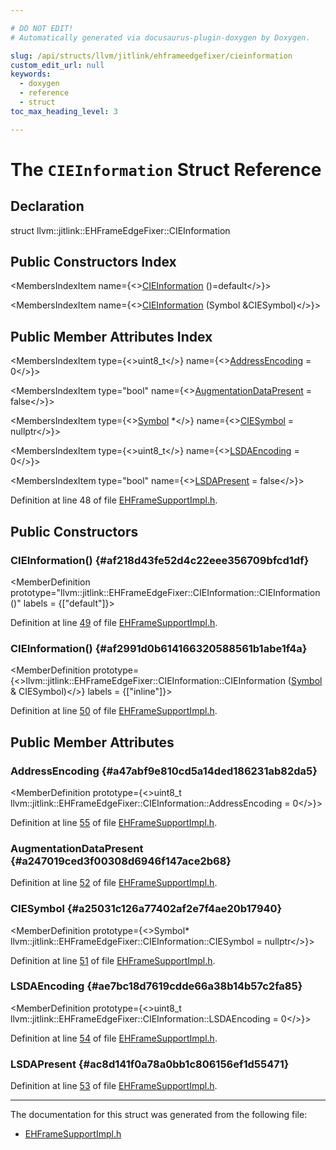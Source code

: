 ```yaml
---

# DO NOT EDIT!
# Automatically generated via docusaurus-plugin-doxygen by Doxygen.

slug: /api/structs/llvm/jitlink/ehframeedgefixer/cieinformation
custom_edit_url: null
keywords:
  - doxygen
  - reference
  - struct
toc_max_heading_level: 3

---
```





# The `CIEInformation` Struct Reference

<DoxygenPage pluginConfig={pluginConfig}>



## Declaration

<CodeBlock>struct llvm::jitlink::EHFrameEdgeFixer::CIEInformation</CodeBlock>

## Public Constructors Index

<MembersIndex>

<MembersIndexItem
  name={<><a href="#af218d43fe52d4c22eee356709bfcd1df">CIEInformation</a> ()=default</>}>
</MembersIndexItem>

<MembersIndexItem
  name={<><a href="#af2991d0b614166320588561b1abe1f4a">CIEInformation</a> (Symbol &amp;CIESymbol)</>}>
</MembersIndexItem>

</MembersIndex>

## Public Member Attributes Index

<MembersIndex>

<MembersIndexItem
  type={<>uint8&#95;t</>}
  name={<><a href="#a47abf9e810cd5a14ded186231ab82da5">AddressEncoding</a> = 0</>}>
</MembersIndexItem>

<MembersIndexItem
  type="bool"
  name={<><a href="#a247019ced3f00308d6946f147ace2b68">AugmentationDataPresent</a> = false</>}>
</MembersIndexItem>

<MembersIndexItem
  type={<><a href="/docs/api/classes/llvm/jitlink/symbol">Symbol</a> &#42;</>}
  name={<><a href="#a25031c126a77402af2e7f4ae20b17940">CIESymbol</a> = nullptr</>}>
</MembersIndexItem>

<MembersIndexItem
  type={<>uint8&#95;t</>}
  name={<><a href="#ae7bc18d7619cdde66a38b14b57c2fa85">LSDAEncoding</a> = 0</>}>
</MembersIndexItem>

<MembersIndexItem
  type="bool"
  name={<><a href="#ac8d141f0a78a0bb1c806156ef1d55471">LSDAPresent</a> = false</>}>
</MembersIndexItem>

</MembersIndex>


Definition at line 48 of file <a href="/docs/api/files/lib/lib/executionengine/lib/executionengine/jitlink/ehframesupportimpl-h">EHFrameSupportImpl.h</a>.

<SectionDefinition>

## Public Constructors

### CIEInformation() {#af218d43fe52d4c22eee356709bfcd1df}

<MemberDefinition
  prototype="llvm::jitlink::EHFrameEdgeFixer::CIEInformation::CIEInformation ()"
  labels = {["default"]}>

Definition at line <a href="/docs/api/files/lib/lib/executionengine/lib/executionengine/jitlink/ehframesupportimpl-h/#l00049">49</a> of file <a href="/docs/api/files/lib/lib/executionengine/lib/executionengine/jitlink/ehframesupportimpl-h">EHFrameSupportImpl.h</a>.
</MemberDefinition>

### CIEInformation() {#af2991d0b614166320588561b1abe1f4a}

<MemberDefinition
  prototype={<>llvm::jitlink::EHFrameEdgeFixer::CIEInformation::CIEInformation (<a href="/docs/api/classes/llvm/jitlink/symbol">Symbol</a> &amp; CIESymbol)</>}
  labels = {["inline"]}>

Definition at line <a href="/docs/api/files/lib/lib/executionengine/lib/executionengine/jitlink/ehframesupportimpl-h/#l00050">50</a> of file <a href="/docs/api/files/lib/lib/executionengine/lib/executionengine/jitlink/ehframesupportimpl-h">EHFrameSupportImpl.h</a>.
</MemberDefinition>

</SectionDefinition>

<SectionDefinition>

## Public Member Attributes

### AddressEncoding {#a47abf9e810cd5a14ded186231ab82da5}

<MemberDefinition
  prototype={<>uint8&#95;t llvm::jitlink::EHFrameEdgeFixer::CIEInformation::AddressEncoding = 0</>}>

Definition at line <a href="/docs/api/files/lib/lib/executionengine/lib/executionengine/jitlink/ehframesupportimpl-h/#l00055">55</a> of file <a href="/docs/api/files/lib/lib/executionengine/lib/executionengine/jitlink/ehframesupportimpl-h">EHFrameSupportImpl.h</a>.
</MemberDefinition>

### AugmentationDataPresent {#a247019ced3f00308d6946f147ace2b68}

<MemberDefinition
  prototype="bool llvm::jitlink::EHFrameEdgeFixer::CIEInformation::AugmentationDataPresent = false">

Definition at line <a href="/docs/api/files/lib/lib/executionengine/lib/executionengine/jitlink/ehframesupportimpl-h/#l00052">52</a> of file <a href="/docs/api/files/lib/lib/executionengine/lib/executionengine/jitlink/ehframesupportimpl-h">EHFrameSupportImpl.h</a>.
</MemberDefinition>

### CIESymbol {#a25031c126a77402af2e7f4ae20b17940}

<MemberDefinition
  prototype={<>Symbol&#42; llvm::jitlink::EHFrameEdgeFixer::CIEInformation::CIESymbol = nullptr</>}>

Definition at line <a href="/docs/api/files/lib/lib/executionengine/lib/executionengine/jitlink/ehframesupportimpl-h/#l00051">51</a> of file <a href="/docs/api/files/lib/lib/executionengine/lib/executionengine/jitlink/ehframesupportimpl-h">EHFrameSupportImpl.h</a>.
</MemberDefinition>

### LSDAEncoding {#ae7bc18d7619cdde66a38b14b57c2fa85}

<MemberDefinition
  prototype={<>uint8&#95;t llvm::jitlink::EHFrameEdgeFixer::CIEInformation::LSDAEncoding = 0</>}>

Definition at line <a href="/docs/api/files/lib/lib/executionengine/lib/executionengine/jitlink/ehframesupportimpl-h/#l00054">54</a> of file <a href="/docs/api/files/lib/lib/executionengine/lib/executionengine/jitlink/ehframesupportimpl-h">EHFrameSupportImpl.h</a>.
</MemberDefinition>

### LSDAPresent {#ac8d141f0a78a0bb1c806156ef1d55471}

<MemberDefinition
  prototype="bool llvm::jitlink::EHFrameEdgeFixer::CIEInformation::LSDAPresent = false">

Definition at line <a href="/docs/api/files/lib/lib/executionengine/lib/executionengine/jitlink/ehframesupportimpl-h/#l00053">53</a> of file <a href="/docs/api/files/lib/lib/executionengine/lib/executionengine/jitlink/ehframesupportimpl-h">EHFrameSupportImpl.h</a>.
</MemberDefinition>

</SectionDefinition>

<hr/>

The documentation for this struct was generated from the following file:

<ul>
<li><a href="/docs/api/files/lib/lib/executionengine/lib/executionengine/jitlink/ehframesupportimpl-h">EHFrameSupportImpl.h</a></li>
</ul>

</DoxygenPage>
